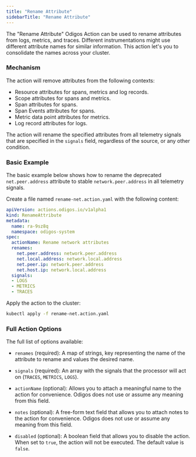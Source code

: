 ```yaml
---
title: "Rename Attribute"
sidebarTitle: "Rename Attribute"
---
```


The "Rename Attribute" Odigos Action can be used to rename attributes from logs, metrics, and traces. Different instrumentations might use different attribute names for similar information. This action let's you to consolidate the names across your cluster.

### Mechanism

The action will remove attributes from the following contexts:

- Resource attributes for spans, metrics and log records.
- Scope attributes for spans and metrics.
- Span attributes for spans.
- Span Events attributes for spans.
- Metric data point attributes for metrics.
- Log record attributes for logs.

The action will rename the specified attributes from all telemetry signals that are specified in the `signals` field, regardless of the source, or any other condition.

### Basic Example

The basic example below shows how to rename the deprecated `net.peer.address` attribute to stable `network.peer.address` in all telemetry signals.

Create a file named `rename-net.action.yaml` with the following content:

```yaml
apiVersion: actions.odigos.io/v1alpha1
kind: RenameAttribute
metadata:
  name: ra-9sz8q
  namespace: odigos-system
spec:
  actionName: Rename network attributes
  renames:
    net.peer.address: network.peer.address
    net.local.address: network.local.address
    net.peer.ip: network.peer.address
    net.host.ip: network.local.address
  signals:
  - LOGS
  - METRICS
  - TRACES
```

Apply the action to the cluster:

```bash
kubectl apply -f rename-net.action.yaml
```

### Full Action Options

The full list of options available:

- `renames` (required): A map of strings, key representing the name of the attribute to rename and values the desired name. 

- `signals` (required): An array with the signals that the processor will act on (`TRACES`, `METRICS`, `LOGS`).

- `actionName` (optional): Allows you to attach a meaningful name to the action for convenience. Odigos does not use or assume any meaning from this field.

- `notes` (optional): A free-form text field that allows you to attach notes to the action for convenience. Odigos does not use or assume any meaning from this field.

- `disabled` (optional): A boolean field that allows you to disable the action. When set to `true`, the action will not be executed. The default value is `false`.
